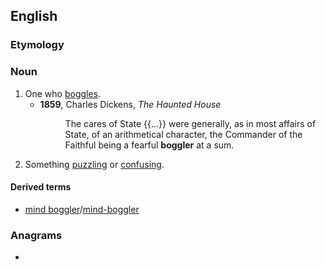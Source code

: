 ==English==

===Etymology===
{{suffix|boggle|er|lang=en}}

===Noun===
{{en-noun}}

# One who [[boggle]]s.
#* '''1859''', Charles Dickens, ''The Haunted House''
#*: The cares of State {{...}} were generally, as in most affairs of State, of an arithmetical character, the Commander of the Faithful being a fearful '''boggler''' at a sum.
# Something [[puzzling]] or [[confusing]].

====Derived terms====
* [[mind boggler]]/[[mind-boggler]]

===Anagrams===
* {{anagrams|en|a=begglor|blogger|broggle}}